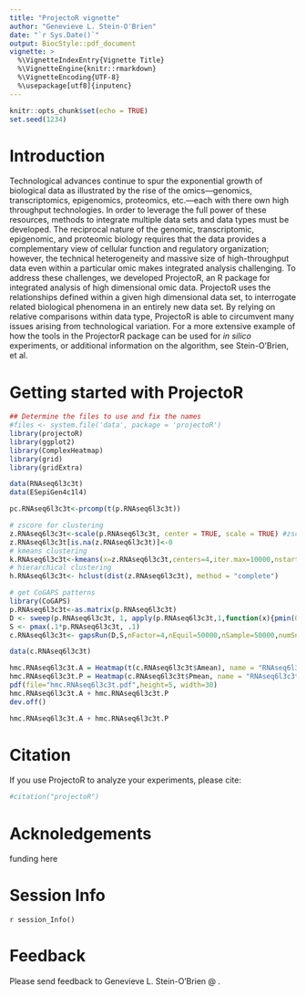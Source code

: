 ```yaml
---
title: "ProjectoR vignette"
author: "Genevieve L. Stein-O'Brien"
date: "`r Sys.Date()`"
output: BiocStyle::pdf_document
vignette: >
  %\VignetteIndexEntry{Vignette Title}
  %\VignetteEngine{knitr::rmarkdown}
  %\VignetteEncoding{UTF-8}
  %\usepackage[utf8]{inputenc} 
---
```


```r
knitr::opts_chunk$set(echo = TRUE)
set.seed(1234)
```

\newcommand{\btheta}{\ensuremath{\pmb{\theta}}}
\newcommand{\bsigma}{\ensuremath{\pmb{\sigma}}}
\newcommand{\yvec}{\pmb{y}}
\newcommand{\zvec}{\pmb{z}}
\newcommand{\Zvec}{\ensuremath{Z_1, \ldots, Z_n}}
\newcommand{\ttheta}{\tilde{\theta}}
\newcommand{\ty}{\tilde{Y}}
\newcommand{\tz}{\tilde{z}}
\newcommand{\tZ}{\tilde{Z}}
\newcommand{\tyvec}{\tilde{\pmb{Y}}}


# Introduction
Technological advances continue to spur the exponential growth of biological data as illustrated by the rise of the omics—genomics, transcriptomics, epigenomics, proteomics, etc.—each with there own high throughput technologies. In order to leverage the full power of these resources, methods to integrate multiple data sets and data types must be developed. The reciprocal nature of the genomic, transcriptomic, epigenomic, and proteomic biology requires that the data provides a complementary view of cellular function and regulatory organization; however, the technical heterogeneity and massive size of high-throughput data even within a particular omic makes integrated analysis challenging. To address these challenges, we developed ProjectoR, an R package for integrated analysis of high dimensional omic data. ProjectoR uses the relationships defined within a given high dimensional data set, to interrogate related biological phenomena in an entirely new data set. By relying on relative comparisons within data type, ProjectoR is able to circumvent many issues arising from technological variation. For a more extensive example of how the tools in the ProjectorR package can be used for *in silico* experiments, or additional information on the algorithm, see Stein-O'Brien, et al.

# Getting started with ProjectoR 

```r
## Determine the files to use and fix the names
#files <- system.file('data', package = 'projectoR')
library(projectoR)
library(ggplot2)
library(ComplexHeatmap)
library(grid)
library(gridExtra)

data(RNAseq6l3c3t)
data(ESepiGen4c1l4)

```

```r
pc.RNAseq6l3c3t<-prcomp(t(p.RNAseq6l3c3t))

```

```r
# zscore for clustering 
z.RNAseq6l3c3t<-scale(p.RNAseq6l3c3t, center = TRUE, scale = TRUE) #zscore data
z.RNAseq6l3c3t[is.na(z.RNAseq6l3c3t)]<-0
# kmeans clustering 
k.RNAseq6l3c3t<-kmeans(x=z.RNAseq6l3c3t,centers=4,iter.max=10000,nstart=100,alg="Lloyd")
# hierarchical clustering 
h.RNAseq6l3c3t<- hclust(dist(z.RNAseq6l3c3t), method = "complete")

```



```r
# get CoGAPS patterns 
library(CoGAPS)
p.RNAseq6l3c3t<-as.matrix(p.RNAseq6l3c3t)
D <- sweep(p.RNAseq6l3c3t, 1, apply(p.RNAseq6l3c3t,1,function(x){pmin(0,min(x))}))
S <- pmax(.1*p.RNAseq6l3c3t, .1)
c.RNAseq6l3c3t<- gapsRun(D,S,nFactor=4,nEquil=50000,nSample=50000,numSnapshots=5000)
```

```r
data(c.RNAseq6l3c3t)

hmc.RNAseq6l3c3t.A = Heatmap(t(c.RNAseq6l3c3t$Amean), name = "RNAseq6l3c3t As")
hmc.RNAseq6l3c3t.P = Heatmap(c.RNAseq6l3c3t$Pmean, name = "RNAseq6l3c3t Ps")
pdf(file="hmc.RNAseq6l3c3t.pdf",height=5, width=30)
hmc.RNAseq6l3c3t.A + hmc.RNAseq6l3c3t.P
dev.off()
```

```r
hmc.RNAseq6l3c3t.A + hmc.RNAseq6l3c3t.P
```


# Citation 
If you use ProjectoR to analyze your experiments, please cite:

```r
#citation("projectoR")
```

# Acknoledgements 
funding here 


# Session Info 
`r session_Info()`

# Feedback
Please send feedback to Genevieve L. Stein-O'Brien @ \texttt{gsteinobrien@jhmi.edu}.



